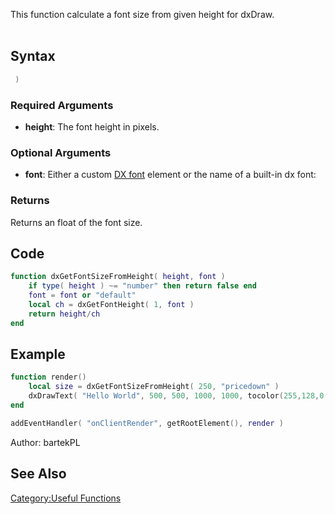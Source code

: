 <pageclass class="#228B22" subcaption="Useful Function"></pageclass>
<lowercasetitle/>

This function calculate a font size from given height for dxDraw.
<br /><br />

==Syntax==
<syntaxhighlight lang="lua"> )</syntaxhighlight>

===Required Arguments===
* '''height''': The font height in pixels.

===Optional Arguments===
{{OptionalArg}}
* '''font''': Either a custom [[/DX font.md|DX font]] element or the name of a built-in dx font:
{{DxFonts}}

===Returns===
Returns an float of the font size.

==Code==
<section name="Clientside Script" class="client" show="true">
<syntaxhighlight lang="lua">
function dxGetFontSizeFromHeight( height, font )
    if type( height ) ~= "number" then return false end
    font = font or "default"
    local ch = dxGetFontHeight( 1, font )
    return height/ch
end 
</syntaxhighlight>
</section>


==Example==
<section name="Clientside Script" class="client" show="true">
<syntaxhighlight lang="lua">
function render()
    local size = dxGetFontSizeFromHeight( 250, "pricedown" )
    dxDrawText( "Hello World", 500, 500, 1000, 1000, tocolor(255,128,0,255), size, "pricedown" )
end

addEventHandler( "onClientRender", getRootElement(), render )
</syntaxhighlight>
</section>

Author: bartekPL

==See Also==
{{Useful_Functions}}

[[/Category:Useful Functions.md|Category:Useful Functions]]